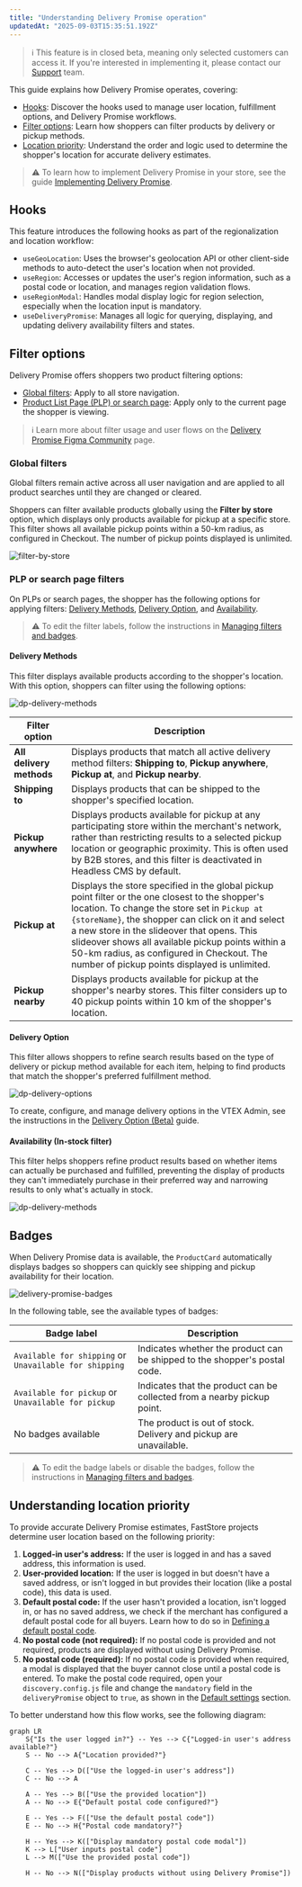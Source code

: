 ---
title: "Understanding Delivery Promise operation"
updatedAt: "2025-09-03T15:35:51.192Z"
---

>ℹ This feature is in closed beta, meaning only selected customers can access it. If you're interested in implementing it, please contact our [Support](https://support.vtex.com/hc/en-us) team.

This guide explains how Delivery Promise operates, covering:

* [Hooks](#hooks): Discover the hooks used to manage user location, fulfillment options, and Delivery Promise workflows.
* [Filter options](#filter-options): Learn how shoppers can filter products by delivery or pickup methods.
* [Location priority](#location-priority): Understand the order and logic used to determine the shopper's location for accurate delivery estimates.

>⚠️ To learn how to implement Delivery Promise in your store, see the guide [Implementing Delivery Promise](https://developers.vtex.com/docs/guides/faststore/delivery-promise-implementation).

## Hooks

This feature introduces the following hooks as part of the regionalization and location workflow:

* `useGeoLocation`: Uses the browser's geolocation API or other client-side methods to auto-detect the user's location when not provided.
* `useRegion`: Accesses or updates the user's region information, such as a postal code or location, and manages region validation flows.
* `useRegionModal`: Handles modal display logic for region selection, especially when the location input is mandatory.
* `useDeliveryPromise`: Manages all logic for querying, displaying, and updating delivery availability filters and states.

## Filter options

Delivery Promise offers shoppers two product filtering options:
- [Global filters](#global-filters): Apply to all store navigation.
- [Product List Page (PLP) or search page](#plp-or-search-page-filters): Apply only to the current page the shopper is viewing.

>ℹ Learn more about filter usage and user flows on the [Delivery Promise Figma Community](https://www.figma.com/community/file/1545494767147168145/delivery-promise-by-vtex) page.


### Global filters

Global filters remain active across all user navigation and are applied to all product searches until they are changed or cleared.

Shoppers can filter available products globally using the **Filter by store** option, which displays only products available for pickup at a specific store. This filter shows all available pickup points within a 50-km radius, as configured in Checkout. The number of pickup points displayed is unlimited.

![filter-by-store](https://vtexhelp.vtexassets.com/assets/docs/src/dp-filter-by-store___6e22784e6d6a26719d8d7fbc6dfa0e43.gif)

### PLP or search page filters

On PLPs or search pages, the shopper has the following options for applying filters: [Delivery Methods](#delivery-methods-filters), [Delivery Option](#delivery-option-filters), and [Availability](#availability).


>⚠️ To edit the filter labels, follow the instructions in [Managing filters and badges](https://developers.vtex.com/docs/guides/faststore/delivery-promise-implementation).

#### Delivery Methods

This filter displays available products according to the shopper's location. With this option, shoppers can filter using the following options:

![dp-delivery-methods](https://vtexhelp.vtexassets.com/assets/docs/src/dp-filters-delivery-method___945ea013036a9ebebfc0078cb93796d9.png)

| **Filter option** | **Description** |
| ----------------- | --------------- |
| **All delivery methods** | Displays products that match all active delivery method filters: **Shipping to**, **Pickup anywhere**, **Pickup at**, and **Pickup nearby**. |
| **Shipping to**  |  Displays products that can be shipped to the shopper's specified location. |
| **Pickup anywhere** | Displays products available for pickup at any participating store within the merchant's network, rather than restricting results to a selected pickup location or geographic proximity. This is often used by B2B stores, and this filter is deactivated in Headless CMS by default. |
| **Pickup at** | Displays the store specified in the global pickup point filter or the one closest to the shopper's location. To change the store set in `Pickup at {storeName}`, the shopper can click on it and select a new store in the slideover that opens. This slideover shows all available pickup points within a 50-km radius, as configured in Checkout. The number of pickup points displayed is unlimited. |
| **Pickup nearby** | Displays products available for pickup at the shopper's nearby stores. This filter considers up to 40 pickup points within 10 km of the shopper's location. |


#### Delivery Option

This filter allows shoppers to refine search results based on the type of delivery or pickup method available for each item, helping to find products that match the shopper's preferred fulfillment method.

![dp-delivery-options](https://vtexhelp.vtexassets.com/assets/docs/src/dp-delivery-option-overview___ae1889d1ab384af14049ee26a887faa2.png)

To create, configure, and manage delivery options in the VTEX Admin, see the instructions in the [Delivery Option (Beta)](https://newhelp.vtex.com/docs/tutorials/delivery-options-beta) guide.

#### Availability (In-stock filter)


This filter helps shoppers refine product results based on whether items can actually be purchased and fulfilled, preventing the display of products they can't immediately purchase in their preferred way and narrowing results to only what's actually in stock.

![dp-delivery-methods](https://vtexhelp.vtexassets.com/assets/docs/src/dp-filters-availability___6869a2af7413b1a1e58b48cc558d03cc.gif)

## Badges

When Delivery Promise data is available, the `ProductCard` automatically displays badges so shoppers can quickly see shipping and pickup availability for their location.

![delivery-promise-badges](https://vtexhelp.vtexassets.com/assets/docs/src/dp-badges___4b6a40b957e4eb45da5a854e676dce77.png)

In the following table, see the available types of badges:

| Badge label | Description |
| ---------- | ----------- |
| `Available for shipping` or `Unavailable for shipping` | Indicates whether the product can be shipped to the shopper's postal code. |
| `Available for pickup` or `Unavailable for pickup` | Indicates that the product can be collected from a nearby pickup point. |
| No badges available    | The product is out of stock. Delivery and pickup are unavailable. |

>⚠️ To edit the badge labels or disable the badges, follow the instructions in [Managing filters and badges](https://developers.vtex.com/docs/guides/faststore/delivery-promise-implementation).

## Understanding location priority

To provide accurate Delivery Promise estimates, FastStore projects determine user location based on the following priority:

1. **Logged-in user's address:** If the user is logged in and has a saved address, this information is used.
2. **User-provided location:** If the user is logged in but doesn't have a saved address, or isn't logged in but provides their location (like a postal code), this data is used.
3. **Default postal code:** If the user hasn't provided a location, isn't logged in, or has no saved address, we check if the merchant has configured a default postal code for all buyers. Learn how to do so in [Defining a default postal code](#step-4-optional-defining-a-default-postal-code).
4. **No postal code (not required):** If no postal code is provided and not required, products are displayed without using Delivery Promise.
5. **No postal code (required):** If no postal code is provided when required, a modal is displayed that the buyer cannot close until a postal code is entered. To make the postal code required, open your `discovery.config.js` file and change the `mandatory` field in the `deliveryPromise` object to `true`, as shown in the [Default settings](#default-settings) section.

To better understand how this flow works, see the following diagram:

```mermaid
graph LR
    S{"Is the user logged in?"} -- Yes --> C{"Logged-in user's address available?"}
    S -- No --> A{"Location provided?"}

    C -- Yes --> D(["Use the logged-in user's address"])
    C -- No --> A

    A -- Yes --> B(["Use the provided location"])
    A -- No --> E{"Default postal code configured?"}

    E -- Yes --> F(["Use the default postal code"])
    E -- No --> H{"Postal code mandatory?"}

    H -- Yes --> K(["Display mandatory postal code modal"])
    K --> L["User inputs postal code"]
    L --> M(["Use the provided postal code"])

    H -- No --> N(["Display products without using Delivery Promise"])
```


